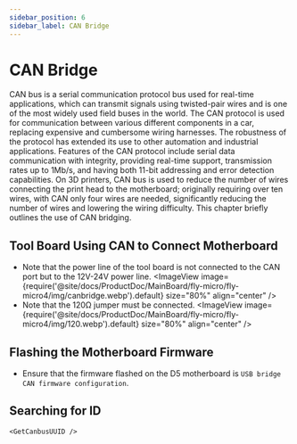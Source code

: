 ```yaml
---
sidebar_position: 6
sidebar_label: CAN Bridge
---
```




# CAN Bridge

CAN bus is a serial communication protocol bus used for real-time applications, which can transmit signals using twisted-pair wires and is one of the most widely used field buses in the world. The CAN protocol is used for communication between various different components in a car, replacing expensive and cumbersome wiring harnesses. The robustness of the protocol has extended its use to other automation and industrial applications. Features of the CAN protocol include serial data communication with integrity, providing real-time support, transmission rates up to 1Mb/s, and having both 11-bit addressing and error detection capabilities.
On 3D printers, CAN bus is used to reduce the number of wires connecting the print head to the motherboard; originally requiring over ten wires, with CAN only four wires are needed, significantly reducing the number of wires and lowering the wiring difficulty.
This chapter briefly outlines the use of CAN bridging.

## Tool Board Using CAN to Connect Motherboard

* Note that the power line of the tool board is not connected to the CAN port but to the 12V-24V power line.
    <ImageView image={require('@site/docs/ProductDoc/MainBoard/fly-micro/fly-micro4/img/canbridge.webp').default} size="80%" align="center" />
* Note that the 120Ω jumper must be connected.
    <ImageView image={require('@site/docs/ProductDoc/MainBoard/fly-micro/fly-micro4/img/120.webp').default} size="80%" align="center" />

## Flashing the Motherboard Firmware

* Ensure that the firmware flashed on the D5 motherboard is `USB bridge CAN firmware configuration`.

## Searching for ID

    <GetCanbusUUID />
